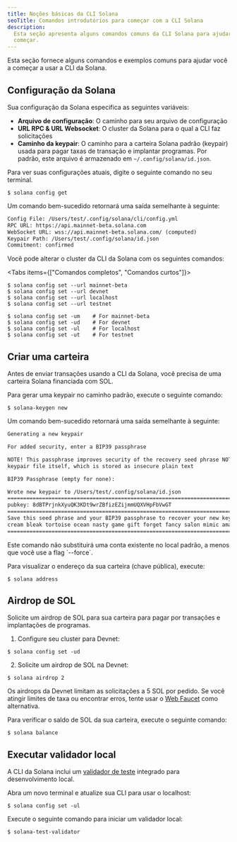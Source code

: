```yaml
---
title: Noções básicas da CLI Solana
seoTitle: Comandos introdutórios para começar com a CLI Solana
description:
  Esta seção apresenta alguns comandos comuns da CLI Solana para ajudar você a
  começar.
---
```


Esta seção fornece alguns comandos e exemplos comuns para ajudar você a começar
a usar a CLI da Solana.

## Configuração da Solana

Sua configuração da Solana especifica as seguintes variáveis:

- **Arquivo de configuração**: O caminho para seu arquivo de configuração
- **URL RPC & URL Websocket**: O cluster da Solana para o qual a CLI faz
  solicitações
- **Caminho da keypair**: O caminho para a carteira Solana padrão (keypair)
  usada para pagar taxas de transação e implantar programas. Por padrão, este
  arquivo é armazenado em `~/.config/solana/id.json`.

Para ver suas configurações atuais, digite o seguinte comando no seu terminal.

```terminal
$ solana config get
```

Um comando bem-sucedido retornará uma saída semelhante à seguinte:

```txt title="Example output"
Config File: /Users/test/.config/solana/cli/config.yml
RPC URL: https://api.mainnet-beta.solana.com
WebSocket URL: wss://api.mainnet-beta.solana.com/ (computed)
Keypair Path: /Users/test/.config/solana/id.json
Commitment: confirmed
```

Você pode alterar o cluster da CLI da Solana com os seguintes comandos:

<Tabs items={["Comandos completos", "Comandos curtos"]}>

<Tab value="Comandos completos">

```terminal
$ solana config set --url mainnet-beta
$ solana config set --url devnet
$ solana config set --url localhost
$ solana config set --url testnet
```

</Tab>
<Tab value="Comandos curtos">

```terminal
$ solana config set -um    # For mainnet-beta
$ solana config set -ud    # For devnet
$ solana config set -ul    # For localhost
$ solana config set -ut    # For testnet
```

</Tab>
</Tabs>

## Criar uma carteira

Antes de enviar transações usando a CLI da Solana, você precisa de uma carteira
Solana financiada com SOL.

Para gerar uma keypair no caminho padrão, execute o seguinte comando:

```terminal
$ solana-keygen new
```

Um comando bem-sucedido retornará uma saída semelhante à seguinte:

```txt title="Example output"
Generating a new keypair

For added security, enter a BIP39 passphrase

NOTE! This passphrase improves security of the recovery seed phrase NOT the
keypair file itself, which is stored as insecure plain text

BIP39 Passphrase (empty for none):

Wrote new keypair to /Users/test/.config/solana/id.json
===========================================================================
pubkey: 8dBTPrjnkXyuQK3KDt9wrZBfizEZijmmUQXVHpFbVwGT
===========================================================================
Save this seed phrase and your BIP39 passphrase to recover your new keypair:
cream bleak tortoise ocean nasty game gift forget fancy salon mimic amazing
===========================================================================
```

<Callout type="info">
  Este comando não substituirá uma conta existente no local padrão, a menos que
  você use a flag `--force`.
</Callout>

Para visualizar o endereço da sua carteira (chave pública), execute:

```terminal
$ solana address
```

## Airdrop de SOL

Solicite um airdrop de SOL para sua carteira para pagar por transações e
implantações de programas.

1. Configure seu cluster para Devnet:

```terminal
$ solana config set -ud
```

2. Solicite um airdrop de SOL na Devnet:

```terminal
$ solana airdrop 2
```

<Callout>

Os airdrops da Devnet limitam as solicitações a 5 SOL por pedido. Se você
atingir limites de taxa ou encontrar erros, tente usar o
[Web Faucet](https://faucet.solana.com) como alternativa.

</Callout>

Para verificar o saldo de SOL da sua carteira, execute o seguinte comando:

```terminal
$ solana balance
```

## Executar validador local

A CLI da Solana inclui um
[validador de teste](https://docs.anza.xyz/cli/examples/test-validator)
integrado para desenvolvimento local.

Abra um novo terminal e atualize sua CLI para usar o localhost:

```terminal
$ solana config set -ul
```

Execute o seguinte comando para iniciar um validador local:

```terminal
$ solana-test-validator
```
